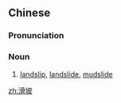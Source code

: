 ==Chinese==
{{zh-forms}}

===Pronunciation===
{{zh-pron
|m=huápō
|c=waat6 bo1
|cat=n
}}

===Noun===
{{zh-noun}}

# [[landslip]], [[landslide]], [[mudslide]]

[[zh:滑坡]]